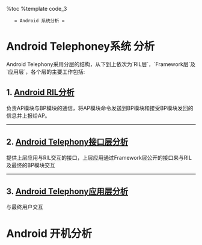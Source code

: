 %toc
%template code_3
    = Android 系统分析 =

= Android Telephoney系统 分析 =

Android Telephony采用分层的结构，从下到上依次为`RIL层`，`Framework层`及`应用层`，各个层的主要工作包括:

== 1. [[android_ril|Android RIL分析]] ==
负责AP模块与BP模块的通信，将AP模块命令发送到BP模块和接受BP模块发回的信息并上报给AP。
----
== 2. [[android_telephony|Android Telephony接口层分析]] ==
提供上层应用与RIL交互的接口，上层应用通过Framework层公开的接口来与RIL及最终的BP模块交互
----
== 3. [[android_telphone|Android Telephony应用层分析]] ==
与最终用户交互

= Android 开机分析 =
